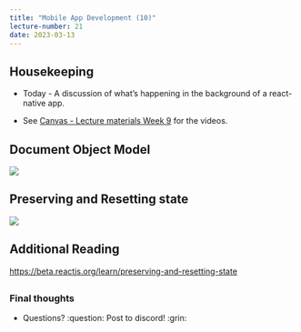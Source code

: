 ```yaml
---
title: "Mobile App Development (10)"
lecture-number: 21
date: 2023-03-13
---
```



## Housekeeping

- Today - A discussion of what's happening in the background of a react-native app.

- See [Canvas - Lecture materials Week 9](https://virginiacommonwealth.instructure.com/courses/74903/pages/week-9-lecture-materials) for the videos.

## Document Object Model

![](assets/dom-tree.png){fig-align="center"}

## Preserving and Resetting state

![](assets/react-components-dom.png){fig-align="center"}

## Additional Reading


<https://beta.reactjs.org/learn/preserving-and-resetting-state>


## {background-color="black"}

### Final thoughts

- Questions? :question:    Post to discord! :grin:

